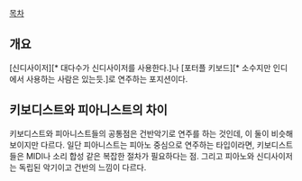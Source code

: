 [[목차]]
== 개요 ==
[신디사이저][* 대다수가 신디사이저를 사용한다.]나 [포터플 키보드][* 소수지만 인디에서 사용하는 사람은 있는듯.]로 연주하는 포지션이다.
== 키보디스트와 피아니스트의 차이 ==
키보디스트와 피아니스트들의 공통점은 건반악기로 연주를 하는 것인데, 이 둘이 비슷해 보이지만 다르다. 일단 피아니스트는 피아노 중심으로 연주하는 타입이라면, 키보디스트들은 MIDI나 소리 합성 같은 복잡한 절차가 필요하다는 점. 그리고 피아노와 신디사이저는 독립된 악기이고 건반의 느낌이 다르다.
